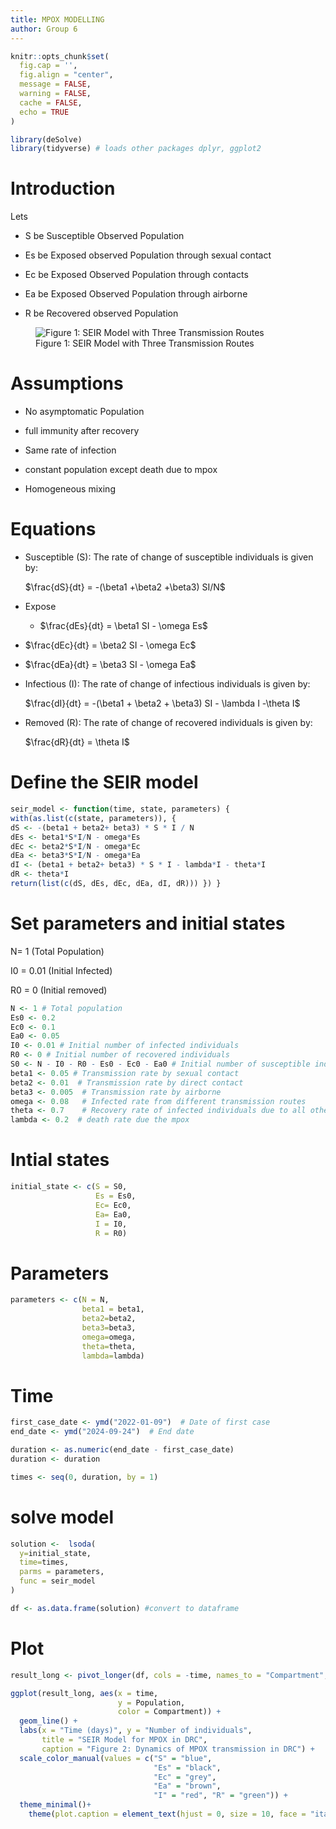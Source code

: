```yaml
---
title: MPOX MODELLING
author: Group 6
---
```


```r
knitr::opts_chunk$set(
  fig.cap = '',
  fig.align = "center", 
  message = FALSE,
  warning = FALSE,
  cache = FALSE,
  echo = TRUE
)
```

```r
library(deSolve)
library(tidyverse) # loads other packages dplyr, ggplot2
```

# Introduction

Lets

-   S be Susceptible Observed Population

-   Es be Exposed observed Population through sexual contact

-   Ec be Exposed Observed Population through contacts

-   Ea be Exposed Observed Population through airborne

-   R be Recovered observed Population

![Figure 1: SEIR Model with Three Transmission Routes](images/clipboard-3807322046.png){fig-align="center"}

# Assumptions

-   No asymptomatic Population

-   full immunity after recovery

-   Same rate of infection

-   constant population except death due to mpox

-   Homogeneous mixing

# Equations

-   Susceptible (S): The rate of change of susceptible individuals is given by:

    $\frac{dS}{dt} = -(\beta1 +\beta2 +\beta3) SI/N$

-   Expose

    -   $\frac{dEs}{dt} = \beta1 SI - \omega Es$

-   $\frac{dEc}{dt} = \beta2 SI - \omega Ec$

-   $\frac{dEa}{dt} = \beta3 SI - \omega Ea$

-   Infectious (I): The rate of change of infectious individuals is given by:

    $\frac{dI}{dt} = -(\beta1 + \beta2 + \beta3) SI - \lambda I -\theta I$

-   Removed (R): The rate of change of recovered individuals is given by:

    $\frac{dR}{dt} = \theta I$

# Define the SEIR model

```r
seir_model <- function(time, state, parameters) { 
with(as.list(c(state, parameters)), { 
dS <- -(beta1 + beta2+ beta3) * S * I / N 
dEs <- beta1*S*I/N - omega*Es
dEc <- beta2*S*I/N - omega*Ec
dEa <- beta3*S*I/N - omega*Ea
dI <- (beta1 + beta2+ beta3) * S * I - lambda*I - theta*I 
dR <- theta*I 
return(list(c(dS, dEs, dEc, dEa, dI, dR))) }) }
```

# Set parameters and initial states

N= 1 (Total Population)

I0 = 0.01 (Initial Infected)

R0 = 0 (Initial removed)

```r

N <- 1 # Total population
Es0 <- 0.2 
Ec0 <- 0.1
Ea0 <- 0.05    
I0 <- 0.01 # Initial number of infected individuals 
R0 <- 0 # Initial number of recovered individuals 
S0 <- N - I0 - R0 - Es0 - Ec0 - Ea0 # Initial number of susceptible individuals 
beta1 <- 0.05 # Transmission rate by sexual contact
beta2 <- 0.01  # Transmission rate by direct contact
beta3 <- 0.005  # Transmission rate by airborne
omega <- 0.08   # Infected rate from different transmission routes
theta <- 0.7    # Recovery rate of infected individuals due to all other unreported causes
lambda <- 0.2  # death rate due the mpox 
```

# Intial states

```r
initial_state <- c(S = S0,
                   Es = Es0,
                   Ec= Ec0,
                   Ea= Ea0,
                   I = I0, 
                   R = R0)
```

# Parameters

```r
parameters <- c(N = N, 
                beta1 = beta1,
                beta2=beta2,
                beta3=beta3,
                omega=omega,
                theta=theta,
                lambda=lambda)
```

# Time 

```r
first_case_date <- ymd("2022-01-09")  # Date of first case
end_date <- ymd("2024-09-24")  # End date

duration <- as.numeric(end_date - first_case_date)
duration <- duration

times <- seq(0, duration, by = 1)
```

# solve model

```r

solution <-  lsoda(
  y=initial_state,
  time=times,
  parms = parameters,
  func = seir_model
)

df <- as.data.frame(solution) #convert to dataframe
```

# Plot

```r
result_long <- pivot_longer(df, cols = -time, names_to = "Compartment", values_to = "Population")

ggplot(result_long, aes(x = time, 
                        y = Population, 
                        color = Compartment)) +
  geom_line() +
  labs(x = "Time (days)", y = "Number of individuals",
       title = "SEIR Model for MPOX in DRC",
       caption = "Figure 2: Dynamics of MPOX transmission in DRC") +
  scale_color_manual(values = c("S" = "blue", 
                                "Es" = "black",
                                "Ec" = "grey",
                                "Ea" = "brown",
                                "I" = "red", "R" = "green")) +
  theme_minimal()+
    theme(plot.caption = element_text(hjust = 0, size = 10, face = "italic"))
```
